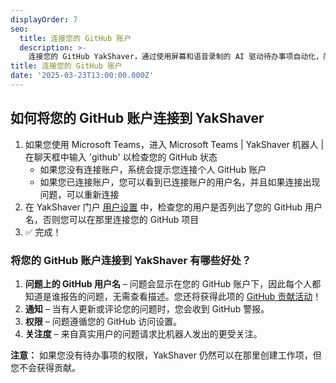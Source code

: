 ```yaml
---
displayOrder: 7
seo:
  title: 连接您的 GitHub 账户
  description: >-
    连接您的 GitHub YakShaver，通过使用屏幕和语音录制的 AI 驱动待办事项自动化，简化开发流程。
title: 连接您的 GitHub 账户
date: '2025-03-23T13:00:00.000Z'
---
```


## 如何将您的 GitHub 账户连接到 YakShaver

1. 如果您使用 Microsoft Teams，进入 Microsoft Teams | YakShaver 机器人 | 在聊天框中输入 'github' 以检查您的 GitHub 状态
   * 如果您没有连接账户，系统会提示您连接个人 GitHub 账户
   * 如果您已连接账户，您可以看到已连接账户的用户名，并且如果连接出现问题，可以重新连接
2. 在 YakShaver 门户 [用户设置](https://portal.yakshaver.ai/settings/users) 中，检查您的用户是否列出了您的 GitHub 用户名，否则您可以在那里连接您的 GitHub 项目
3. ✅ 完成！

### 将您的 GitHub 账户连接到 YakShaver 有哪些好处？

1. **问题上的 GitHub 用户名** – 问题会显示在您的 GitHub 账户下，因此每个人都知道是谁报告的问题，无需查看描述。您还将获得此项的 [GitHub 贡献活动](https://docs.github.com/en/account-and-profile/setting-up-and-managing-your-github-profile/managing-contribution-settings-on-your-profile/viewing-contributions-on-your-profile#what-counts-as-a-contribution)！
2. **通知** – 当有人更新或评论您的问题时，您会收到 GitHub 警报。
3. **权限** – 问题遵循您的 GitHub 访问设置。
4. **关注度** – 来自真实用户的问题请求比机器人发出的更受关注。

**注意：** 如果您没有待办事项的权限，YakShaver 仍然可以在那里创建工作项，但您不会获得贡献。